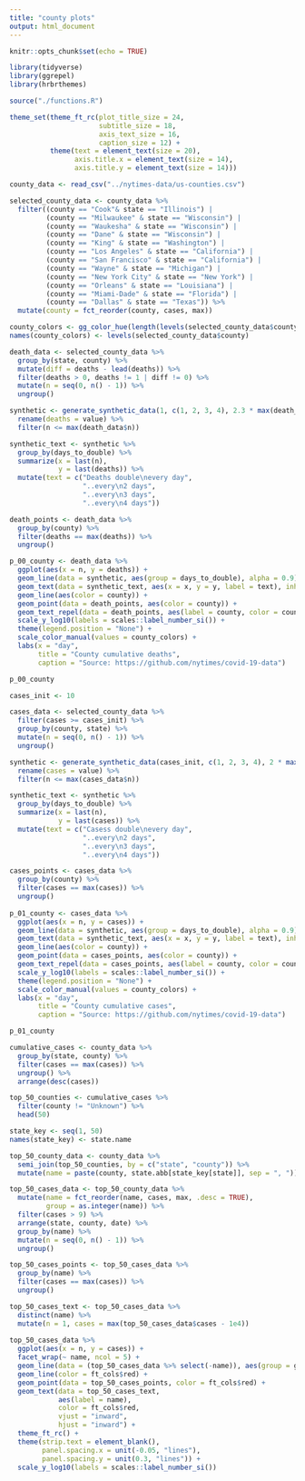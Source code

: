 ```yaml
---
title: "county plots"
output: html_document
---
```


```r
knitr::opts_chunk$set(echo = TRUE)
```

```r
library(tidyverse)
library(ggrepel)
library(hrbrthemes)
```

```r
source("./functions.R")
```


```r
theme_set(theme_ft_rc(plot_title_size = 24,
                      subtitle_size = 18,
                      axis_text_size = 16,
                      caption_size = 12) +
          theme(text = element_text(size = 20),
                axis.title.x = element_text(size = 14),
                axis.title.y = element_text(size = 14)))
```


```r
county_data <- read_csv("../nytimes-data/us-counties.csv")

selected_county_data <- county_data %>%
  filter((county == "Cook"& state == "Illinois") |
         (county == "Milwaukee" & state == "Wisconsin") |
         (county == "Waukesha" & state == "Wisconsin") |
         (county == "Dane" & state == "Wisconsin") |
         (county == "King" & state == "Washington") |
         (county == "Los Angeles" & state == "California") |
         (county == "San Francisco" & state == "California") |
         (county == "Wayne" & state == "Michigan") |
         (county == "New York City" & state == "New York") |
         (county == "Orleans" & state == "Louisiana") |
         (county == "Miami-Dade" & state == "Florida") |
         (county == "Dallas" & state == "Texas")) %>%
  mutate(county = fct_reorder(county, cases, max))
```

```r
county_colors <- gg_color_hue(length(levels(selected_county_data$county)))
names(county_colors) <- levels(selected_county_data$county)
```


```r
death_data <- selected_county_data %>%
  group_by(state, county) %>%
  mutate(diff = deaths - lead(deaths)) %>%
  filter(deaths > 0, deaths != 1 | diff != 0) %>%
  mutate(n = seq(0, n() - 1)) %>%
  ungroup()

synthetic <- generate_synthetic_data(1, c(1, 2, 3, 4), 2.3 * max(death_data$deaths)) %>%
  rename(deaths = value) %>%
  filter(n <= max(death_data$n))

synthetic_text <- synthetic %>%
  group_by(days_to_double) %>%
  summarize(x = last(n),
            y = last(deaths)) %>%
  mutate(text = c("Deaths double\nevery day",
                  "..every\n2 days",
                  "..every\n3 days",
                  "..every\n4 days"))

death_points <- death_data %>%
  group_by(county) %>%
  filter(deaths == max(deaths)) %>%
  ungroup()

p_00_county <- death_data %>%
  ggplot(aes(x = n, y = deaths)) +
  geom_line(data = synthetic, aes(group = days_to_double), alpha = 0.9) + # synthetic
  geom_text(data = synthetic_text, aes(x = x, y = y, label = text), inherit.aes = FALSE, nudge_x = -0.5, size = 5) +
  geom_line(aes(color = county)) +
  geom_point(data = death_points, aes(color = county)) +
  geom_text_repel(data = death_points, aes(label = county, color = county), size = 7, hjust = 1, vjust = 1) +
  scale_y_log10(labels = scales::label_number_si()) +
  theme(legend.position = "None") +
  scale_color_manual(values = county_colors) +
  labs(x = "day",
       title = "County cumulative deaths",
       caption = "Source: https://github.com/nytimes/covid-19-data")
```

```r
p_00_county
```


```r
cases_init <- 10

cases_data <- selected_county_data %>%
  filter(cases >= cases_init) %>%
  group_by(county, state) %>%
  mutate(n = seq(0, n() - 1)) %>%
  ungroup()

synthetic <- generate_synthetic_data(cases_init, c(1, 2, 3, 4), 2 * max(cases_data$cases)) %>%
  rename(cases = value) %>%
  filter(n <= max(cases_data$n))

synthetic_text <- synthetic %>%
  group_by(days_to_double) %>%
  summarize(x = last(n),
            y = last(cases)) %>%
  mutate(text = c("Casess double\nevery day",
                  "..every\n2 days",
                  "..every\n3 days",
                  "..every\n4 days"))

cases_points <- cases_data %>%
  group_by(county) %>%
  filter(cases == max(cases)) %>%
  ungroup()  
    
p_01_county <- cases_data %>%
  ggplot(aes(x = n, y = cases)) +
  geom_line(data = synthetic, aes(group = days_to_double), alpha = 0.9) + # synthetic
  geom_text(data = synthetic_text, aes(x = x, y = y, label = text), inherit.aes = FALSE, nudge_x = -0.5, size = 5) +
  geom_line(aes(color = county)) +
  geom_point(data = cases_points, aes(color = county)) +
  geom_text_repel(data = cases_points, aes(label = county, color = county), size = 7, hjust = 1, vjust = 1) +
  scale_y_log10(labels = scales::label_number_si()) +
  theme(legend.position = "None") +
  scale_color_manual(values = county_colors) +
  labs(x = "day",
       title = "County cumulative cases",
       caption = "Source: https://github.com/nytimes/covid-19-data")
```

```r
p_01_county
```


```r
cumulative_cases <- county_data %>%
  group_by(state, county) %>%
  filter(cases == max(cases)) %>%
  ungroup() %>%
  arrange(desc(cases))

top_50_counties <- cumulative_cases %>%
  filter(county != "Unknown") %>%
  head(50)

state_key <- seq(1, 50)
names(state_key) <- state.name

top_50_county_data <- county_data %>%
  semi_join(top_50_counties, by = c("state", "county")) %>%
  mutate(name = paste(county, state.abb[state_key[state]], sep = ", "))

top_50_cases_data <- top_50_county_data %>%
  mutate(name = fct_reorder(name, cases, max, .desc = TRUE),
         group = as.integer(name)) %>%
  filter(cases > 9) %>%
  arrange(state, county, date) %>%
  group_by(name) %>%
  mutate(n = seq(0, n() - 1)) %>%
  ungroup()

top_50_cases_points <- top_50_cases_data %>%
  group_by(name) %>%
  filter(cases == max(cases)) %>%
  ungroup()

top_50_cases_text <- top_50_cases_data %>%
  distinct(name) %>%
  mutate(n = 1, cases = max(top_50_cases_data$cases - 1e4))
  
top_50_cases_data %>%
  ggplot(aes(x = n, y = cases)) +
  facet_wrap(~ name, ncol = 5) + 
  geom_line(data = (top_50_cases_data %>% select(-name)), aes(group = group), alpha = 0.6) +
  geom_line(color = ft_cols$red) + 
  geom_point(data = top_50_cases_points, color = ft_cols$red) +
  geom_text(data = top_50_cases_text, 
            aes(label = name), 
            color = ft_cols$red,
            vjust = "inward",
            hjust = "inward") +
  theme_ft_rc() +
  theme(strip.text = element_blank(),
        panel.spacing.x = unit(-0.05, "lines"),
        panel.spacing.y = unit(0.3, "lines")) + 
  scale_y_log10(labels = scales::label_number_si())
```

